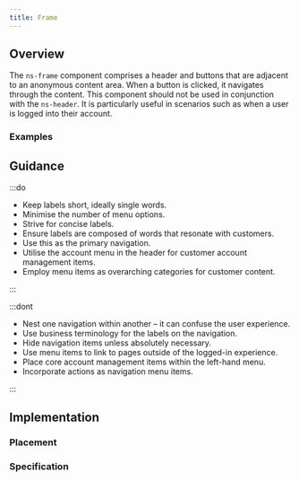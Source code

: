```yaml
---
title: Frame
---
```




## Overview

<CompDetails name={componentName} />

The `ns-frame` component comprises a header and buttons that are adjacent to an anonymous content area. When a button is clicked, it navigates through the content. This component should not be used in conjunction with the `ns-header`. It is particularly useful in scenarios such as when a user is logged into their account.

### Examples

<Tabs>
  <TabItem label="Standard">
    <ExampleViewer type="standard" />
  </TabItem>
  <TabItem label="With Search">
    <ExampleViewer type="with-search" />
  </TabItem>
  <TabItem label="No Name">
    <ExampleViewer type="no-name" />
  </TabItem>
   <TabItem label="Many Buttons">
    <ExampleViewer type="many-buttons" />
  </TabItem>
  <TabItem label="Few Buttons">
    <ExampleViewer type="few-buttons" />
  </TabItem>
  <TabItem label="Hide Buttons">
    <ExampleViewer type="hide-buttons" />
  </TabItem>

</Tabs>


## Guidance

:::do

- Keep labels short, ideally single words.
- Minimise the number of menu options.
- Strive for concise labels.
- Ensure labels are composed of words that resonate with customers.
- Use this as the primary navigation.
- Utilise the account menu in the header for customer account management items.
- Employ menu items as overarching categories for customer content.

:::

:::dont

- Nest one navigation within another – it can confuse the user experience.
- Use business terminology for the labels on the navigation.
- Hide navigation items unless absolutely necessary.
- Use menu items to link to pages outside of the logged-in experience.
- Place core account management items within the left-hand menu.
- Incorporate actions as navigation menu items.

:::

## Implementation

### Placement

<Placement name={componentName} />

### Specification

<Specification name={componentName} />
